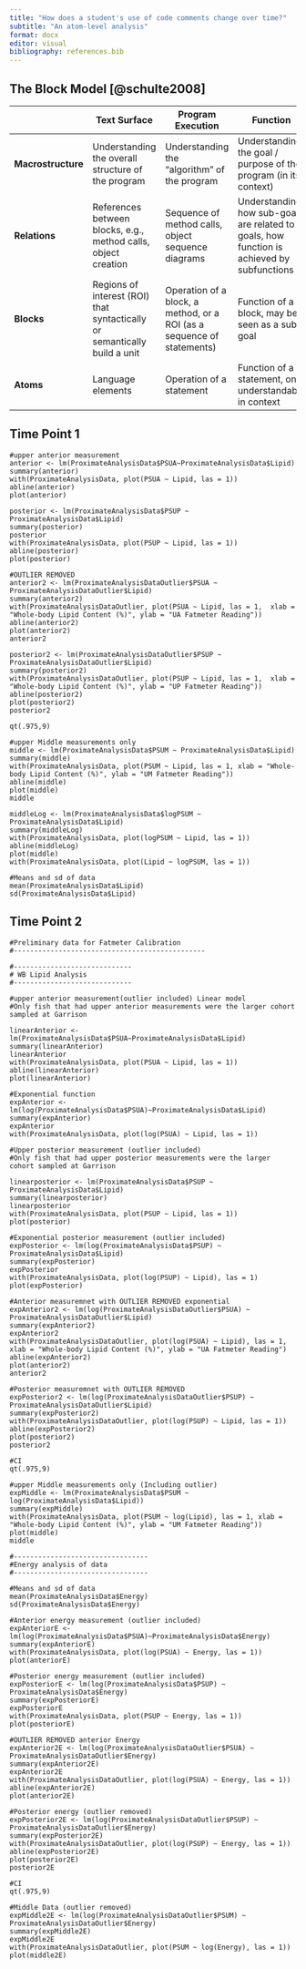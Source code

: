 ```yaml
---
title: "How does a student's use of code comments change over time?"
subtitle: "An atom-level analysis"
format: docx
editor: visual
bibliography: references.bib
---
```


## The Block Model [@schulte2008]

|                    | Text Surface                                                              | Program Execution                                                      | Function                                                                                   |
|:------------------|------------------|------------------|------------------|
| **Macrostructure** | Understanding the overall structure of the program                        | Understanding the "algorithm" of the program                           | Understanding the goal / purpose of the program (in its context)                           |
| **Relations**      | References between blocks, e.g., method calls, object creation            | Sequence of method calls, object sequence diagrams                     | Understanding how sub-goals are related to goals, how function is achieved by subfunctions |
| **Blocks**         | Regions of interest (ROI) that syntactically or semantically build a unit | Operation of a block, a method, or a ROI (as a sequence of statements) | Function of a block, may be seen as a sub-goal                                             |
| **Atoms**          | Language elements                                                         | Operation of a statement                                               | Function of a statement, only understandable in context                                    |

## Time Point 1

```
#upper anterior measurement
anterior <- lm(ProximateAnalysisData$PSUA~ProximateAnalysisData$Lipid)
summary(anterior)
with(ProximateAnalysisData, plot(PSUA ~ Lipid, las = 1))
abline(anterior)
plot(anterior)

posterior <- lm(ProximateAnalysisData$PSUP ~ ProximateAnalysisData$Lipid)
summary(posterior)
posterior
with(ProximateAnalysisData, plot(PSUP ~ Lipid, las = 1))
abline(posterior)
plot(posterior)

#OUTLIER REMOVED
anterior2 <- lm(ProximateAnalysisDataOutlier$PSUA ~ ProximateAnalysisDataOutlier$Lipid)
summary(anterior2)
with(ProximateAnalysisDataOutlier, plot(PSUA ~ Lipid, las = 1,  xlab = "Whole-body Lipid Content (%)", ylab = "UA Fatmeter Reading"))
abline(anterior2)
plot(anterior2)
anterior2

posterior2 <- lm(ProximateAnalysisDataOutlier$PSUP ~ ProximateAnalysisDataOutlier$Lipid)
summary(posterior2)
with(ProximateAnalysisDataOutlier, plot(PSUP ~ Lipid, las = 1,  xlab = "Whole-body Lipid Content (%)", ylab = "UP Fatmeter Reading"))
abline(posterior2)
plot(posterior2)
posterior2

qt(.975,9)

#upper Middle measurements only
middle <- lm(ProximateAnalysisData$PSUM ~ ProximateAnalysisData$Lipid)
summary(middle)
with(ProximateAnalysisData, plot(PSUM ~ Lipid, las = 1, xlab = "Whole-body Lipid Content (%)", ylab = "UM Fatmeter Reading"))
abline(middle)
plot(middle)
middle

middleLog <- lm(ProximateAnalysisData$logPSUM ~ ProximateAnalysisData$Lipid)
summary(middleLog)
with(ProximateAnalysisData, plot(logPSUM ~ Lipid, las = 1))
abline(middleLog)
plot(middle)
with(ProximateAnalysisData, plot(Lipid ~ logPSUM, las = 1))

#Means and sd of data
mean(ProximateAnalysisData$Lipid)
sd(ProximateAnalysisData$Lipid)

```

## Time Point 2

```
#Preliminary data for Fatmeter Calibration
#-----------------------------------------------

#-----------------------------
# WB Lipid Analysis
#-----------------------------

#upper anterior measurement(outlier included) Linear model
#Only fish that had upper anterior measurements were the larger cohort sampled at Garrison

linearAnterior <- lm(ProximateAnalysisData$PSUA~ProximateAnalysisData$Lipid)
summary(linearAnterior)
linearAnterior
with(ProximateAnalysisData, plot(PSUA ~ Lipid, las = 1))
abline(linearAnterior)
plot(linearAnterior)

#Exponential function
expAnterior <- lm(log(ProximateAnalysisData$PSUA)~ProximateAnalysisData$Lipid)
summary(expAnterior)
expAnterior
with(ProximateAnalysisData, plot(log(PSUA) ~ Lipid, las = 1))

#Upper posterior measurement (outlier included)
#Only fish that had upper posterior measurements were the larger cohort sampled at Garrison

linearposterior <- lm(ProximateAnalysisData$PSUP ~ ProximateAnalysisData$Lipid)
summary(linearposterior)
linearposterior
with(ProximateAnalysisData, plot(PSUP ~ Lipid, las = 1))
plot(posterior)

#Exponential posterior measurement (outlier included)
expPosterior <- lm(log(ProximateAnalysisData$PSUP) ~ ProximateAnalysisData$Lipid)
summary(expPosterior)
expPosterior
with(ProximateAnalysisData, plot(log(PSUP) ~ Lipid), las = 1)
plot(expPosterior)

#Anterior measuremnet with OUTLIER REMOVED exponential
expAnterior2 <- lm(log(ProximateAnalysisDataOutlier$PSUA) ~ ProximateAnalysisDataOutlier$Lipid)
summary(expAnterior2)
expAnterior2
with(ProximateAnalysisDataOutlier, plot(log(PSUA) ~ Lipid), las = 1,  xlab = "Whole-body Lipid Content (%)", ylab = "UA Fatmeter Reading")
abline(expAnterior2)
plot(anterior2)
anterior2

#Posterior measuremnet with OUTLIER REMOVED
expPosterior2 <- lm(log(ProximateAnalysisDataOutlier$PSUP) ~ ProximateAnalysisDataOutlier$Lipid)
summary(expPosterior2)
with(ProximateAnalysisDataOutlier, plot(log(PSUP) ~ Lipid, las = 1))
abline(expPosterior2)
plot(posterior2)
posterior2

#CI
qt(.975,9)

#upper Middle measurements only (Including outlier)
expMiddle <- lm(ProximateAnalysisData$PSUM ~ log(ProximateAnalysisData$Lipid))
summary(expMiddle)
with(ProximateAnalysisData, plot(PSUM ~ log(Lipid), las = 1, xlab = "Whole-body Lipid Content (%)", ylab = "UM Fatmeter Reading"))
plot(middle)
middle

#---------------------------------
#Energy analysis of data
#---------------------------------

#Means and sd of data
mean(ProximateAnalysisData$Energy)
sd(ProximateAnalysisData$Energy)

#Anterior energy measurement (outlier included)
expAnteriorE <- lm(log(ProximateAnalysisData$PSUA)~ProximateAnalysisData$Energy)
summary(expAnteriorE)
with(ProximateAnalysisData, plot(log(PSUA) ~ Energy, las = 1))
plot(anteriorE)

#Posterior energy measurement (outlier included)
expPosteriorE <- lm(log(ProximateAnalysisData$PSUP) ~ ProximateAnalysisData$Energy)
summary(expPosteriorE)
expPosteriorE
with(ProximateAnalysisData, plot(PSUP ~ Energy, las = 1))
plot(posteriorE)

#OUTLIER REMOVED anterior Energy
expAnterior2E <- lm(log(ProximateAnalysisDataOutlier$PSUA) ~ ProximateAnalysisDataOutlier$Energy)
summary(expAnterior2E)
expAnterior2E
with(ProximateAnalysisDataOutlier, plot(log(PSUA) ~ Energy, las = 1))
abline(expAnterior2E)
plot(anterior2E)

#Posterior energy (outlier removed)
expPosterior2E <- lm(log(ProximateAnalysisDataOutlier$PSUP) ~ ProximateAnalysisDataOutlier$Energy)
summary(expPosterior2E)
with(ProximateAnalysisDataOutlier, plot(log(PSUP) ~ Energy, las = 1))
abline(expPosterior2E)
plot(posterior2E)
posterior2E

#CI
qt(.975,9)

#Middle Data (outlier removed)
expMiddle2E <- lm(log(ProximateAnalysisDataOutlier$PSUM) ~ ProximateAnalysisDataOutlier$Energy)
summary(expMiddle2E)
expMiddle2E
with(ProximateAnalysisDataOutlier, plot(PSUM ~ log(Energy), las = 1))
plot(middle2E)

```
